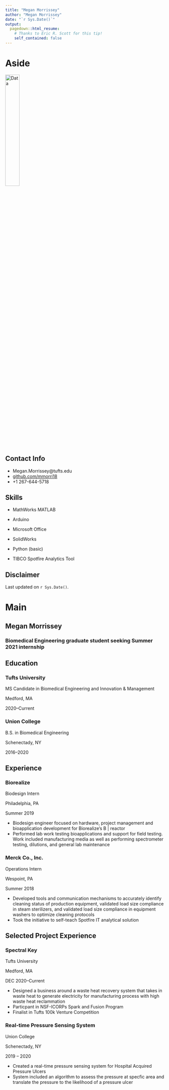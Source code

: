 ```yaml
---
title: "Megan Morrissey"
author: "Megan Morrissey"
date: "`r Sys.Date()`"
output:
  pagedown::html_resume:
    # Thanks to Eric R. Scott for this tip! 
    self_contained: false
---
```


Aside
================================================================================


![Data](data_icon.png){width=30%}
<!-- ![Data](`r here::here("data_icon.png")`) -->



Contact Info {#contact}
--------------------------------------------------------------------------------

- <i class="fa fa-envelope"></i>Megan.Morrissey@tufts.edu
- <i class="fa fa-github"></i> [github.com/mmorri18](https://github.com/mmorri18)
- <i class="fa fa-phone"></i> +1 267-644-5718


Skills {#skills}
--------------------------------------------------------------------------------

- MathWorks MATLAB

- Arduino

- Microsoft Office

- SolidWorks

- Python (basic)

- TIBCO Spotfire Analytics Tool




Disclaimer {#disclaimer}
--------------------------------------------------------------------------------

<!--This resume was made with the R package [**pagedown**](https://github.com/rstudio/pagedown).-->

Last updated on `r Sys.Date()`.



Main
================================================================================

Megan Morrissey {#title}
--------------------------------------------------------------------------------

### Biomedical Engineering graduate student seeking Summer 2021 internship


Education {data-icon=graduation-cap data-concise=true}
--------------------------------------------------------------------------------

### Tufts University

MS Candidate in Biomedical Engineering and Innovation & Management

Medford, MA

2020--Current

### Union College

B.S. in Biomedical Engineering

Schenectady, NY 

2016--2020


Experience {data-icon=flask}
--------------------------------------------------------------------------------

### Biorealize

Biodesign Intern

Philadelphia, PA

Summer 2019

- Biodesign engineer focused on hardware, project management and bioapplication development for Biorealize’s B | reactor
- Performed lab work testing bioapplications and support for field testing. Work included manufacturing media as well as performing spectrometer testing, dilutions, and general lab maintenance

### Merck Co., Inc.

Operations Intern

Wespoint, PA

Summer 2018

- Developed tools and communication mechanisms to accurately identify cleaning status of production equipment, validated load size compliance in steam sterilizers, and validated load size compliance in equipment washers to optimize cleaning protocols
- Took the initiative to self-teach Spotfire IT analytical solution

Selected Project Experience {data-icon=chalkboard-teacher}
--------------------------------------------------------------------------------

### Spectral Key 

Tufts University

Medford, MA

DEC 2020--Current

<!--::: concise-->
- Designed a business around a waste heat recovery system that takes in waste heat to generate electricity for manufacturing process with high waste heat reclammation
- Particpant in NSF-ICORPs Spark and Fusion Program
- Finalist in Tufts 100k Venture Competition
<!--:::-->




### Real-time Pressure Sensing System

Union College

Schenectady, NY

2019 -- 2020

- Created a real-time pressure sensing system for Hospital Acquired Pressure Ulcers 
- System included an algorithm to assess the pressure at specfic area and translate the pressure to the likelihood of a pressure ulcer



